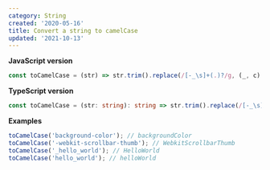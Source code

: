 ```yaml
---
category: String
created: '2020-05-16'
title: Convert a string to camelCase
updated: '2021-10-13'
---
```


**JavaScript version**

```js toCamelCase.js
const toCamelCase = (str) => str.trim().replace(/[-_\s]+(.)?/g, (_, c) => (c ? c.toUpperCase() : ''));
```

**TypeScript version**

```ts toCamelCase.ts
const toCamelCase = (str: string): string => str.trim().replace(/[-_\s]+(.)?/g, (_, c) => (c ? c.toUpperCase() : ''));
```

**Examples**

```js examples.js
toCamelCase('background-color'); // backgroundColor
toCamelCase('-webkit-scrollbar-thumb'); // WebkitScrollbarThumb
toCamelCase('_hello_world'); // HelloWorld
toCamelCase('hello_world'); // helloWorld
```
